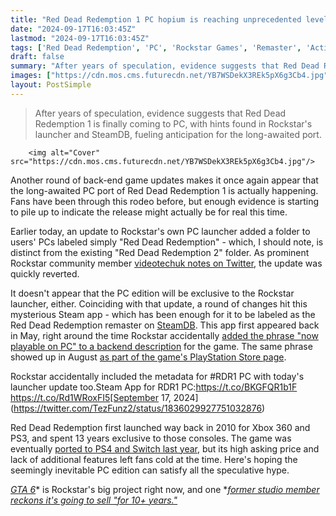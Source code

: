 ```yaml
---
title: "Red Dead Redemption 1 PC hopium is reaching unprecedented levels, and after 14 years this time it looks like the Steam release might actually be real"
date: "2024-09-17T16:03:45Z"
lastmod: "2024-09-17T16:03:45Z"
tags: ['Red Dead Redemption', 'PC', 'Rockstar Games', 'Remaster', 'Action-Adventure', 'Open World', 'Western']
draft: false
summary: "After years of speculation, evidence suggests that Red Dead Redemption 1 is finally coming to PC, with hints found in Rockstar's launcher and SteamDB, fueling anticipation for the long-awaited port."
images: ["https://cdn.mos.cms.futurecdn.net/YB7WSDekX3REk5pX6g3Cb4.jpg"]
layout: PostSimple
---
```

> After years of speculation, evidence suggests that Red Dead Redemption 1 is finally coming to PC, with hints found in Rockstar's launcher and SteamDB, fueling anticipation for the long-awaited port.


        <img alt="Cover" src="https://cdn.mos.cms.futurecdn.net/YB7WSDekX3REk5pX6g3Cb4.jpg"/>
        
Another round of back-end game updates makes it once again appear that the long-awaited PC port of Red Dead Redemption 1 is actually happening. Fans have been through this rodeo before, but enough evidence is starting to pile up to indicate the release might actually be for real this time.

Earlier today, an update to Rockstar's own PC launcher added a folder to users' PCs labeled simply "Red Dead Redemption" - which, I should note, is distinct from the existing "Red Dead Redemption 2" folder. As prominent Rockstar community member [videotechuk notes on Twitter](https://x.com/videotechuk_/status/1836018840150458526), the update was quickly reverted.

It doesn't appear that the PC edition will be exclusive to the Rockstar launcher, either. Coinciding with that update, a round of changes hit this mysterious Steam app - which has been enough for it to be labeled as the Red Dead Redemption remaster on [SteamDB](https://steamdb.info/app/2668510/history/). This app first appeared back in May, right around the time Rockstar accidentally [added the phrase "now playable on PC" to a backend description](https://www.gamesradar.com/games/red-dead/red-dead-redemption-pc-port-seemingly-spotted-in-new-datamine-ending-14-years-of-console-exclusivity/) for the game. The same phrase showed up in August [as part of the game's PlayStation Store page](https://www.gamesradar.com/games/red-dead/after-a-14-year-wait-the-original-red-dead-redemption-might-finally-be-coming-to-pc/). 

Rockstar accidentally included the metadata for #RDR1 PC with today's launcher update too.Steam App for RDR1 PC:https://t.co/BKGFQR1b1F https://t.co/Rd1WRoxFI5[September 17, 2024](https://twitter.com/TezFunz2/status/1836029927751032876)

Red Dead Redemption first launched way back in 2010 for Xbox 360 and PS3, and spent 13 years exclusive to those consoles. The game was eventually [ported to PS4 and Switch last year](https://www.gamesradar.com/red-dead-redemptions-switch-and-ps4-conversion-is-not-the-ps5-remake-fans-were-hoping-for/), but its high asking price and lack of additional features left fans cold at the time. Here's hoping the seemingly inevitable PC edition can satisfy all the speculative hype.

[<em>GTA 6</em>](https://www.gamesradar.com/gta-6-guide/)* is Rockstar's big project right now, and one *[<em>former studio member reckons it's going to sell "for 10+ years."</em>](https://www.gamesradar.com/games/open-world/gta-6-will-sell-for-10-years-and-because-there-is-no-competition-rockstar-is-not-going-to-release-the-game-until-theyre-100-happy-with-it-reckons-former-gta-dev/) 
        